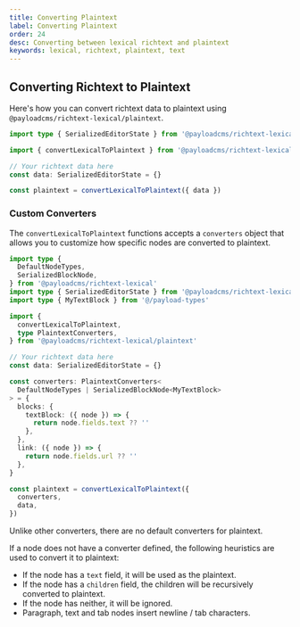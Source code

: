 ```yaml
---
title: Converting Plaintext
label: Converting Plaintext
order: 24
desc: Converting between lexical richtext and plaintext
keywords: lexical, richtext, plaintext, text
---
```


## Converting Richtext to Plaintext

Here's how you can convert richtext data to plaintext using `@payloadcms/richtext-lexical/plaintext`.

```ts
import type { SerializedEditorState } from '@payloadcms/richtext-lexical/lexical'

import { convertLexicalToPlaintext } from '@payloadcms/richtext-lexical/plaintext'

// Your richtext data here
const data: SerializedEditorState = {}

const plaintext = convertLexicalToPlaintext({ data })
```

### Custom Converters

The `convertLexicalToPlaintext` functions accepts a `converters` object that allows you to customize how specific nodes are converted to plaintext.

```ts
import type {
  DefaultNodeTypes,
  SerializedBlockNode,
} from '@payloadcms/richtext-lexical'
import type { SerializedEditorState } from '@payloadcms/richtext-lexical/lexical'
import type { MyTextBlock } from '@/payload-types'

import {
  convertLexicalToPlaintext,
  type PlaintextConverters,
} from '@payloadcms/richtext-lexical/plaintext'

// Your richtext data here
const data: SerializedEditorState = {}

const converters: PlaintextConverters<
  DefaultNodeTypes | SerializedBlockNode<MyTextBlock>
> = {
  blocks: {
    textBlock: ({ node }) => {
      return node.fields.text ?? ''
    },
  },
  link: ({ node }) => {
    return node.fields.url ?? ''
  },
}

const plaintext = convertLexicalToPlaintext({
  converters,
  data,
})
```

Unlike other converters, there are no default converters for plaintext.

If a node does not have a converter defined, the following heuristics are used to convert it to plaintext:

- If the node has a `text` field, it will be used as the plaintext.
- If the node has a `children` field, the children will be recursively converted to plaintext.
- If the node has neither, it will be ignored.
- Paragraph, text and tab nodes insert newline / tab characters.
